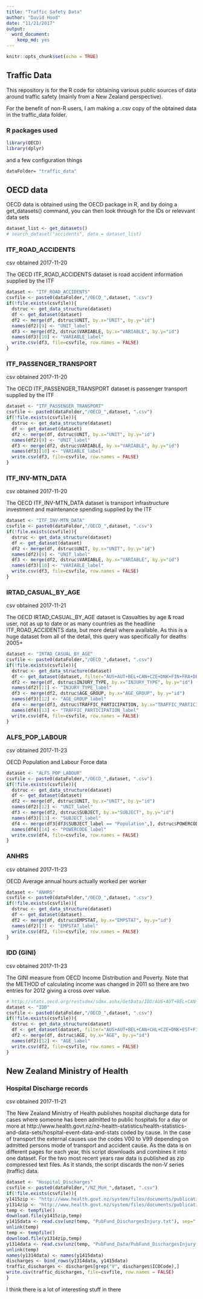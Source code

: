 ```yaml
---
title: "Traffic Safety Data"
author: "David Hood"
date: "11/21/2017"
output: 
  word_document: 
    keep_md: yes
---
```


```r
knitr::opts_chunk$set(echo = TRUE)
```

## Traffic Data

This repository is for the R code for obtaining various public sources of data around traffic safety (mainly from a New Zealand perspective).

For the benefit of non-R users, I am making a .csv copy of the obtained data in the traffic_data folder.

### R packages used

```r
library(OECD)
library(dplyr)
```

and a few configuration things

```r
dataFolder= "traffic_data"
```


## OECD data

OECD data is obtained using the OECD package in R, and by doing a get_datasets() command, you can then look through for the IDs or relevvant data sets

```r
dataset_list <- get_datasets()
# search_dataset("accidents", data = dataset_list)
```

### ITF_ROAD_ACCIDENTS

csv obtained 2017-11-20

The OECD ITF_ROAD_ACCIDENTS dataset is road accident information supplied by the ITF

```r
dataset <- "ITF_ROAD_ACCIDENTS"
csvfile <- paste0(dataFolder,"/OECD_",dataset, ".csv")
if(!file.exists(csvfile)){
  dstruc <- get_data_structure(dataset)
  df <- get_dataset(dataset)
  df2 <- merge(df, dstruc$UNIT, by.x="UNIT", by.y="id")
  names(df2)[9] <- "UNIT_label"
  df3 <- merge(df2, dstruc$VARIABLE, by.x="VARIABLE", by.y="id")
  names(df3)[10] <- "VARIABLE_label"
  write.csv(df3, file=csvfile, row.names = FALSE)
}
```


### ITF_PASSENGER_TRANSPORT

csv obtained 2017-11-20

The OECD ITF_PASSENGER_TRANSPORT dataset is passenger transport supplied by the ITF

```r
dataset <- "ITF_PASSENGER_TRANSPORT"
csvfile <- paste0(dataFolder,"/OECD_",dataset, ".csv")
if(!file.exists(csvfile)){
  dstruc <- get_data_structure(dataset)
  df <- get_dataset(dataset)
  df2 <- merge(df, dstruc$UNIT, by.x="UNIT", by.y="id")
  names(df2)[9] <- "UNIT_label"
  df3 <- merge(df2, dstruc$VARIABLE, by.x="VARIABLE", by.y="id")
  names(df3)[10] <- "VARIABLE_label"
  write.csv(df3, file=csvfile, row.names = FALSE)
}
```


### ITF_INV-MTN_DATA

csv obtained 2017-11-20

The OECD ITF_INV-MTN_DATA dataset is transport infrastructure investment and maintenance spending supplied by the ITF

```r
dataset <- "ITF_INV-MTN_DATA"
csvfile <- paste0(dataFolder,"/OECD_",dataset, ".csv")
if(!file.exists(csvfile)){
  dstruc <- get_data_structure(dataset)
  df <- get_dataset(dataset)
  df2 <- merge(df, dstruc$UNIT, by.x="UNIT", by.y="id")
  names(df2)[9] <- "UNIT_label"
  df3 <- merge(df2, dstruc$VARIABLE, by.x="VARIABLE", by.y="id")
  names(df3)[10] <- "VARIABLE_label"
  write.csv(df3, file=csvfile, row.names = FALSE)
}
```

### IRTAD_CASUAL_BY_AGE

csv obtained 2017-11-21

The OECD IRTAD_CASUAL_BY_AGE dataset is Casualties by age & road user, not as up to date or as many countries as the headline ITF_ROAD_ACCIDENTS data, but more detail where available. As this is a huge dataset from all of the detail, this query was specifically for deaths 2005+

```r
dataset <- "IRTAD_CASUAL_BY_AGE"
csvfile <- paste0(dataFolder,"/OECD_",dataset, ".csv")
if(!file.exists(csvfile)){
  dstruc <- get_data_structure(dataset)
  df <- get_dataset(dataset, filter="AUS+AUT+BEL+CAN+CZE+DNK+FIN+FRA+DEU+GRC+HUN+ISL+IRL+ISR+ITA+JPN+KOR+LTU+LUX+NLD+NZL+NOR+POL+PRT+SVN+ESP+SWE+CHE+GBR+GB-IRTAD+GBR-NIR+USA+ARG+CHL.740.110+120+130+140+150+190+230+240+250+260+270+280+290+310+370.1010+1050+1030+1040+1060+1100+1110+1120+1140.NUMBER.CORRECTED", start_time = 2005, end_time = 2016, pre_formatted = TRUE)
  df2 <- merge(df, dstruc$INJURY_TYPE, by.x="INJURY_TYPE", by.y="id")
  names(df2)[11] <- "INJURY_TYPE_label"
  df3 <- merge(df2, dstruc$AGE_GROUP, by.x="AGE_GROUP", by.y="id")
  names(df3)[12] <- "AGE_GROUP_label"
  df4 <- merge(df3, dstruc$TRAFFIC_PARTICIPATION, by.x="TRAFFIC_PARTICIPATION", by.y="id")
  names(df4)[13] <- "TRAFFIC_PARTICIPATION_label"
  write.csv(df4, file=csvfile, row.names = FALSE)
}
```

### ALFS_POP_LABOUR

csv obtained 2017-11-23

OECD Population and Labour Force data 


```r

dataset <- "ALFS_POP_LABOUR"
csvfile <- paste0(dataFolder,"/OECD_",dataset, ".csv")
if(!file.exists(csvfile)){
  dstruc <- get_data_structure(dataset)
  df <- get_dataset(dataset)
  df2 <- merge(df, dstruc$UNIT, by.x="UNIT", by.y="id")
  names(df2)[12] <- "UNIT_label"
  df3 <- merge(df2, dstruc$SUBJECT, by.x="SUBJECT", by.y="id")
  names(df3)[13] <- "SUBJECT_label"
  df4 <- merge(df3[df3$SUBJECT_label == "Population",], dstruc$POWERCODE, by.x="POWERCODE", by.y="id")
  names(df4)[14] <- "POWERCODE_label"
  write.csv(df4, file=csvfile, row.names = FALSE)
}
```


### ANHRS

csv obtained 2017-11-23

OECD Average annual hours actually worked per worker

```r

dataset <- "ANHRS"
csvfile <- paste0(dataFolder,"/OECD_",dataset, ".csv")
if(!file.exists(csvfile)){
  dstruc <- get_data_structure(dataset)
  df <- get_dataset(dataset)
  df2 <- merge(df, dstruc$EMPSTAT, by.x="EMPSTAT", by.y="id")
  names(df2)[7] <- "EMPSTAT_label"
  write.csv(df2, file=csvfile, row.names = FALSE)
}
```

### IDD (GINI)

csv obtained 2017-11-23

The GINI measure from OECD Income Distribution and Poverty. Note that the METHOD of calculating income was changed in 2011 so there are two entries for 2012 giving a cross over value.

```r
# http://stats.oecd.org/restsdmx/sdmx.ashx/GetData/IDD/AUS+AUT+BEL+CAN+CHL+CZE+DNK+EST+FIN+FRA+DEU+GRC+HUN+ISL+IRL+ISR+ITA+JPN+KOR+LVA+LUX+MEX+NLD+NZL+NOR+POL+PRT+SVK+SVN+ESP+SWE+CHE+TUR+GBR+USA+BRA+CHN+CRI+IND+LTU+RUS+ZAF.GINI.TOT+WA+OLD.CURRENT.METH2012+METH2011/all?startTime=2003&endTime=2016
dataset <- "IDD"
csvfile <- paste0(dataFolder,"/OECD_",dataset, ".csv")
if(!file.exists(csvfile)){
  dstruc <- get_data_structure(dataset)
  df <- get_dataset(dataset, filter="AUS+AUT+BEL+CAN+CHL+CZE+DNK+EST+FIN+FRA+DEU+GRC+HUN+ISL+IRL+ISR+ITA+JPN+KOR+LVA+LUX+MEX+NLD+NZL+NOR+POL+PRT+SVK+SVN+ESP+SWE+CHE+TUR+GBR+USA+BRA+CHN+CRI+IND+LTU+RUS+ZAF.GINI.TOT+WA+OLD.CURRENT.METH2012+METH2011", start_time = 1986, end_time = 2016, pre_formatted = TRUE)
  df2 <- merge(df, dstruc$AGE, by.x="AGE", by.y="id")
  names(df2)[12] <- "AGE_label"
  write.csv(df2, file=csvfile, row.names = FALSE)
}
```


## New Zealand Ministry of Health

### Hospital Discharge records

csv obtained 2017-11-21

The New Zealand Ministry of Health publishes hospital discharge data for cases where someone has been admitted to public hospitals for a day or more at http://www.health.govt.nz/nz-health-statistics/health-statistics-and-data-sets/hospital-event-data-and-stats coded by cause. In the case of transport the external causes use the codes V00 to V99 depending on admitted persons mode of transport and accident cause. As the data is on different pages for each year, this script downloads and combines it into one dataset. For the two most recent years raw data is published as zip compressed text files. As it stands, the script discards the non-V series (traffic) data.

```r
dataset <- "Hospital_Discharges"
csvfile <- paste0(dataFolder,"/NZ_MoH_",dataset, ".csv")
if(!file.exists(csvfile)){
y1415zip <- "http://www.health.govt.nz/system/files/documents/publications/publicly-funded-discharges-2014-15-data.zip"
y1314zip <- "http://www.health.govt.nz/system/files/documents/publications/publicly-funded-discharges-2013-14-data.zip"
temp <- tempfile()
download.file(y1415zip,temp)
y1415data <- read.csv(unz(temp, "PubFund_DischargesInjury.txt"), sep="|", stringsAsFactors = FALSE)
unlink(temp)
temp <- tempfile()
download.file(y1314zip,temp)
y1314data <- read.csv(unz(temp, "PubFund_Data/PubFund_DischargesInjury.txt"), sep="|", stringsAsFactors = FALSE)
unlink(temp)
names(y1314data) <- names(y1415data)
discharges <- bind_rows(y1314data, y1415data)
traffic_discharges <- discharges[grep("V", discharges$ICDCode),]
write.csv(traffic_discharges, file=csvfile, row.names = FALSE)
}
```

I think there is a lot of interesting stuff in there




